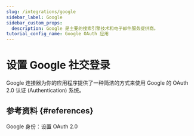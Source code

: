 ```yaml
---
slug: /integrations/google
sidebar_label: Google
sidebar_custom_props:
  description: Google 是主要的搜索引擎技术和电子邮件服务提供商。
tutorial_config_name: Google OAuth 应用
---
```




# 设置 Google 社交登录

Google 连接器为你的应用程序提供了一种简洁的方式来使用 Google 的 OAuth 2.0 认证 (Authentication) 系统。

<GuideTip />

<Integration />

## 参考资料 \{#references}

<Url href="https://developers.google.com/identity/protocols/oauth2/openid-connect#appsetup">
  Google 身份：设置 OAuth 2.0
</Url>
